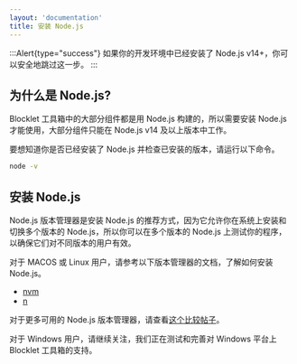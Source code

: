 ```yaml
---
layout: 'documentation'
title: 安装 Node.js
---
```


:::Alert{type="success"}
如果你的开发环境中已经安装了 Node.js v14+，你可以安全地跳过这一步。
:::

## 为什么是 Node.js?

Blocklet 工具箱中的大部分组件都是用 Node.js 构建的，所以需要安装 Node.js 才能使用，大部分组件只能在 Node.js v14 及以上版本中工作。

要想知道你是否已经安装了 Node.js 并检查已安装的版本，请运行以下命令。

```bash
node -v
```

## 安装 Node.js

Node.js 版本管理器是安装 Node.js 的推荐方式，因为它允许你在系统上安装和切换多个版本的 Node.js，所以你可以在多个版本的 Node.js 上测试你的程序，以确保它们对不同版本的用户有效。

对于 MACOS 或 Linux 用户，请参考以下版本管理器的文档，了解如何安装 Node.js。

- [nvm](https://github.com/creationix/nvm)
- [n](https://github.com/tj/n)

对于更多可用的 Node.js 版本管理器，请查看[这个比较帖子](https://www.honeybadger.io/blog/node-environment-managers/)。

对于 Windows 用户，请继续关注，我们正在测试和完善对 Windows 平台上 Blocklet 工具箱的支持。

